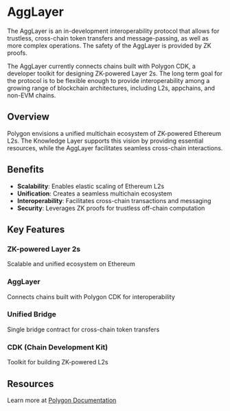 # AggLayer

The AggLayer is an in-development interoperability protocol that allows for trustless, cross-chain token transfers and message-passing, as well as more complex operations. The safety of the AggLayer is provided by ZK proofs.

The AggLayer currently connects chains built with Polygon CDK, a developer toolkit for designing ZK-powered Layer 2s. The long term goal for the protocol is to be flexible enough to provide interoperability among a growing range of blockchain architectures, including L2s, appchains, and non-EVM chains. 

## Overview

Polygon envisions a unified multichain ecosystem of ZK-powered Ethereum L2s. The Knowledge Layer supports this vision by providing essential resources, while the AggLayer facilitates seamless cross-chain interactions.

## Benefits

- **Scalability**: Enables elastic scaling of Ethereum L2s
- **Unification**: Creates a seamless multichain ecosystem
- **Interoperability**: Facilitates cross-chain transactions and messaging
- **Security**: Leverages ZK proofs for trustless off-chain computation

## Key Features

### ZK-powered Layer 2s

Scalable and unified ecosystem on Ethereum

### AggLayer

Connects chains built with Polygon CDK for interoperability

### Unified Bridge

Single bridge contract for cross-chain token transfers

### CDK (Chain Development Kit)

Toolkit for building ZK-powered L2s

## Resources

Learn more at [Polygon Documentation](https://docs.polygon.technology)

